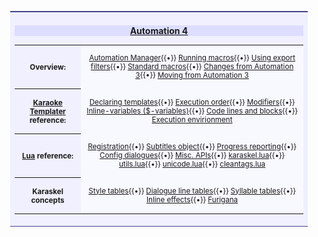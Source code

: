 <div style="border-top: 2px solid #448; border-bottom: 1px solid #448; background: #f0f0ff; margin: 1em; padding: 0.5em;">
<div style="text-align:center; font-weight:bold; background:#ddf;">[[Automation|Automation 4]]</div>
<table style="width:100%; font-size: smaller;">
<tr><th>Overview:</th><td style="text-align: center; background:#f8f8ff;">
[[Automation Manager]]{{•}}
[[Running Automation macros|Running macros]]{{•}}
[[Exporting|Using export filters]]{{•}}
[[Using the included macros|Standard macros]]{{•}}
[[Overview of changes from Automation 3|Changes from Automation 3]]{{•}}
[[Moving from Automation 3]]
</td></tr>
<tr><th>[[Karaoke Templater]] reference:</th><td style="text-align: center; background:#f8f8ff;">
[[Karaoke Templater Reference: Declaring template and code lines|Declaring templates]]{{•}}
[[Karaoke Templater Reference: Template execution rules and order|Execution order]]{{•}}
[[Karaoke Templater Reference: Template modifiers|Modifiers]]{{•}}
[[Karaoke Templater Reference: Inline variables|Inline-variables ($-variables)]]{{•}}
[[Karaoke Templater Reference: Code lines and blocks|Code lines and blocks]]{{•}}
[[Karaoke Templater Reference: Code execution environment|Execution envirionment]]
</td></tr>
<tr><th>[[Lua Reference|Lua]] reference:</th><td style="text-align: center; background:#f8f8ff;">
[[Automation 4 Lua Registration|Registration]]{{•}}
[[Automation 4 Lua Subtitle file interface|Subtitles object]]{{•}}
[[Automation 4 Lua Progress reporting|Progress reporting]]{{•}}
[[Automation 4 Lua Configuration dialogues|Config dialogues]]{{•}}
[[Automation 4 Lua Miscellaneous APIs|Misc. APIs]]{{•}}
[[Automation 4 karaskel.lua|karaskel.lua]]{{•}}
[[Automation 4 utils.lua|utils.lua]]{{•}}
[[Automation 4 unicode.lua|unicode.lua]]{{•}}
[[Automation 4 cleantags.lua|cleantags.lua]]
</td></tr>
<tr><th>Karaskel concepts</th><td style="text-align: center; background:#f8f8ff;">
[[Automation 4 karaskel.lua#Style table|Style tables]]{{•}}
[[Automation 4 karaskel.lua#Dialogue line table|Dialogue line tables]]{{•}}
[[Automation 4 karaskel.lua#Karaoke and furigana syllable tables|Syllable tables]]{{•}}
[[Karaoke inline-fx|Inline effects]]{{•}}
[[Furigana karaoke|Furigana]]
</td></tr>
</table>
</div>